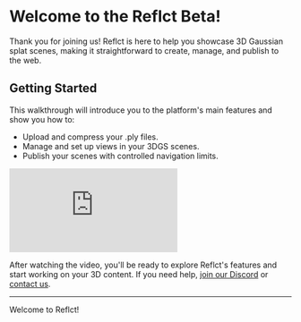 # Welcome to the Reflct Beta!

Thank you for joining us! Reflct is here to help you showcase 3D Gaussian splat scenes, making it straightforward to create, manage, and publish to the web.

## Getting Started

This walkthrough will introduce you to the platform's main features and show you how to:

- Upload and compress your .ply files.
- Manage and set up views in your 3DGS scenes.
- Publish your scenes with controlled navigation limits.
 
 

<div style={{ position: 'relative', paddingBottom: '56.25%', height: 0, overflow: 'hidden', maxWidth: '100%', width: '100%', marginTop: '2rem', borderRadius: '10px', boxShadow: '0 4px 8px rgba(0, 0, 0, 0.1)' }}>
  <iframe 
    style={{ position: 'absolute', top: 0, left: 0, width: '100%', height: '100%', borderRadius: '10px' }}
    src="https://www.youtube.com/embed/-fl5VQOLSPY?si=zHQRY_3otp7RsRly" 
    title="YouTube video player" 
    frameBorder="0" 
    allow="accelerometer; autoplay; clipboard-write; encrypted-media; gyroscope; picture-in-picture; web-share" 
    referrerPolicy="strict-origin-when-cross-origin" 
    allowFullScreen
  ></iframe>
</div>

After watching the video, you'll be ready to explore Reflct's features and start working on your 3D content. If you need help, [join our Discord](https://discord.gg/rfYNxSw3yx) or [contact us](mailto:willie@reflct.app).

---

Welcome to Reflct!
